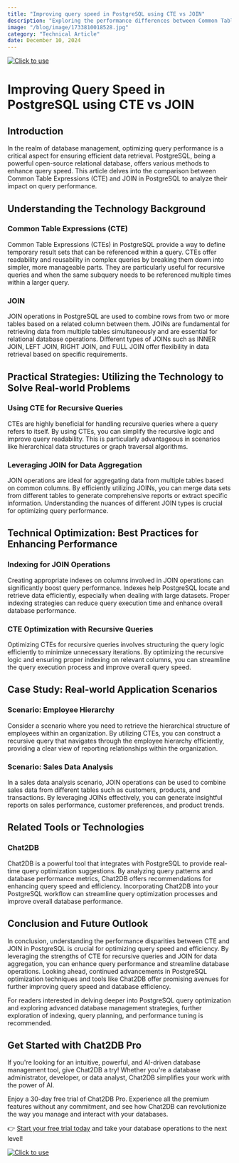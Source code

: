 ```yaml
---
title: "Improving query speed in PostgreSQL using CTE vs JOIN"
description: "Exploring the performance differences between Common Table Expressions (CTE) and JOIN in PostgreSQL to enhance query speed and efficiency."
image: "/blog/image/1733810018528.jpg"
category: "Technical Article"
date: December 10, 2024
---
```

[![Click to use](/image/blog/bg/chat2db1.png)](https://app.chat2db.ai/)
# Improving Query Speed in PostgreSQL using CTE vs JOIN


<Authors date="December 10, 2024">
  <Author name="Rowan Hill" link="https://chat2db.ai" />
</Authors>

## Introduction

In the realm of database management, optimizing query performance is a critical aspect for ensuring efficient data retrieval. PostgreSQL, being a powerful open-source relational database, offers various methods to enhance query speed. This article delves into the comparison between Common Table Expressions (CTE) and JOIN in PostgreSQL to analyze their impact on query performance.

## Understanding the Technology Background

### Common Table Expressions (CTE)

Common Table Expressions (CTEs) in PostgreSQL provide a way to define temporary result sets that can be referenced within a query. CTEs offer readability and reusability in complex queries by breaking them down into simpler, more manageable parts. They are particularly useful for recursive queries and when the same subquery needs to be referenced multiple times within a larger query.

### JOIN

JOIN operations in PostgreSQL are used to combine rows from two or more tables based on a related column between them. JOINs are fundamental for retrieving data from multiple tables simultaneously and are essential for relational database operations. Different types of JOINs such as INNER JOIN, LEFT JOIN, RIGHT JOIN, and FULL JOIN offer flexibility in data retrieval based on specific requirements.

## Practical Strategies: Utilizing the Technology to Solve Real-world Problems

### Using CTE for Recursive Queries

CTEs are highly beneficial for handling recursive queries where a query refers to itself. By using CTEs, you can simplify the recursive logic and improve query readability. This is particularly advantageous in scenarios like hierarchical data structures or graph traversal algorithms.

### Leveraging JOIN for Data Aggregation

JOIN operations are ideal for aggregating data from multiple tables based on common columns. By efficiently utilizing JOINs, you can merge data sets from different tables to generate comprehensive reports or extract specific information. Understanding the nuances of different JOIN types is crucial for optimizing query performance.

## Technical Optimization: Best Practices for Enhancing Performance

### Indexing for JOIN Operations

Creating appropriate indexes on columns involved in JOIN operations can significantly boost query performance. Indexes help PostgreSQL locate and retrieve data efficiently, especially when dealing with large datasets. Proper indexing strategies can reduce query execution time and enhance overall database performance.

### CTE Optimization with Recursive Queries

Optimizing CTEs for recursive queries involves structuring the query logic efficiently to minimize unnecessary iterations. By optimizing the recursive logic and ensuring proper indexing on relevant columns, you can streamline the query execution process and improve overall query speed.

## Case Study: Real-world Application Scenarios

### Scenario: Employee Hierarchy

Consider a scenario where you need to retrieve the hierarchical structure of employees within an organization. By utilizing CTEs, you can construct a recursive query that navigates through the employee hierarchy efficiently, providing a clear view of reporting relationships within the organization.

### Scenario: Sales Data Analysis

In a sales data analysis scenario, JOIN operations can be used to combine sales data from different tables such as customers, products, and transactions. By leveraging JOINs effectively, you can generate insightful reports on sales performance, customer preferences, and product trends.

## Related Tools or Technologies

### Chat2DB

Chat2DB is a powerful tool that integrates with PostgreSQL to provide real-time query optimization suggestions. By analyzing query patterns and database performance metrics, Chat2DB offers recommendations for enhancing query speed and efficiency. Incorporating Chat2DB into your PostgreSQL workflow can streamline query optimization processes and improve overall database performance.

## Conclusion and Future Outlook

In conclusion, understanding the performance disparities between CTE and JOIN in PostgreSQL is crucial for optimizing query speed and efficiency. By leveraging the strengths of CTE for recursive queries and JOIN for data aggregation, you can enhance query performance and streamline database operations. Looking ahead, continued advancements in PostgreSQL optimization techniques and tools like Chat2DB offer promising avenues for further improving query speed and database efficiency.

For readers interested in delving deeper into PostgreSQL query optimization and exploring advanced database management strategies, further exploration of indexing, query planning, and performance tuning is recommended.

## Get Started with Chat2DB Pro

If you're looking for an intuitive, powerful, and AI-driven database management tool, give Chat2DB a try! Whether you're a database administrator, developer, or data analyst, Chat2DB simplifies your work with the power of AI.

Enjoy a 30-day free trial of Chat2DB Pro. Experience all the premium features without any commitment, and see how Chat2DB can revolutionize the way you manage and interact with your databases.

👉 [Start your free trial today](https://app.chat2db.ai/) and take your database operations to the next level!

[![Click to use](/image/blog/bg/chat2db.jpg)](https://app.chat2db.ai/)